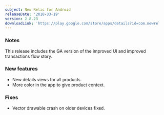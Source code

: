 ```yaml
---
subject: New Relic for Android
releaseDate: '2018-03-19'
version: 2.8.23
downloadLink: 'https://play.google.com/store/apps/details?id=com.newrelic.rpm&hl=en'
---
```


### Notes

This release includes the GA version of the improved UI and improved transactions flow story.

### New features

* New details views for all products.
* More color in the app to give product context.

### Fixes

* Vector drawable crash on older devices fixed.
